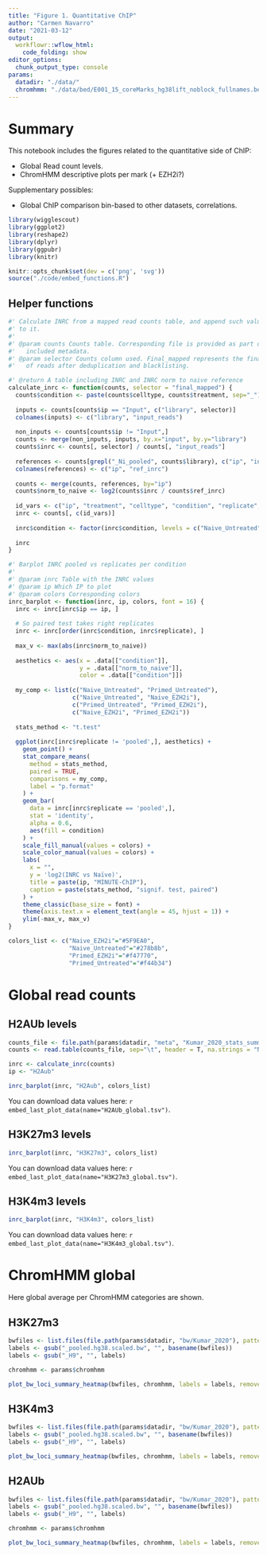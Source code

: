 ```yaml
---
title: "Figure 1. Quantitative ChIP"
author: "Carmen Navarro"
date: "2021-03-12"
output:
  workflowr::wflow_html:
    code_folding: show
editor_options:
  chunk_output_type: console
params:
  datadir: "./data/"
  chromhmm: "./data/bed/E001_15_coreMarks_hg38lift_noblock_fullnames.bed"
---
```


# Summary

This notebook includes the figures related to the quantitative side of ChIP:

- Global Read count levels.
- ChromHMM descriptive plots per mark (+ EZH2i?)


Supplementary possibles:

- Global ChIP comparison bin-based to other datasets, correlations.

```r
library(wigglescout)
library(ggplot2)
library(reshape2)
library(dplyr)
library(ggpubr)
library(knitr)

knitr::opts_chunk$set(dev = c('png', 'svg'))
source("./code/embed_functions.R")
```

## Helper functions

```r
#' Calculate INRC from a mapped read counts table, and append such values
#' to it.
#'
#' @param counts Counts table. Corresponding file is provided as part of the 
#'   included metadata.
#' @param selector Counts column used. Final_mapped represents the final number
#'   of reads after deduplication and blacklisting.

#' @return A table including INRC and INRC norm to naive reference
calculate_inrc <- function(counts, selector = "final_mapped") {
  counts$condition <- paste(counts$celltype, counts$treatment, sep="_")
  
  inputs <- counts[counts$ip == "Input", c("library", selector)]
  colnames(inputs) <- c("library", "input_reads")
  
  non_inputs <- counts[counts$ip != "Input",]
  counts <- merge(non_inputs, inputs, by.x="input", by.y="library")
  counts$inrc <- counts[, selector] / counts[, "input_reads"]
  
  references <- counts[grepl("_Ni_pooled", counts$library), c("ip", "inrc")]
  colnames(references) <- c("ip", "ref_inrc")
  
  counts <- merge(counts, references, by="ip")
  counts$norm_to_naive <- log2(counts$inrc / counts$ref_inrc)
  
  id_vars <- c("ip", "treatment", "celltype", "condition", "replicate", "norm_to_naive")
  inrc <- counts[, c(id_vars)]
  
  inrc$condition <- factor(inrc$condition, levels = c("Naive_Untreated", "Primed_Untreated", "Naive_EZH2i", "Primed_EZH2i"))
  
  inrc
}

#' Barplot INRC pooled vs replicates per condition
#'
#' @param inrc Table with the INRC values
#' @param ip Which IP to plot
#' @param colors Corresponding colors
inrc_barplot <- function(inrc, ip, colors, font = 16) {
  inrc <- inrc[inrc$ip == ip, ]
  
  # So paired test takes right replicates
  inrc <- inrc[order(inrc$condition, inrc$replicate), ]
  
  max_v <- max(abs(inrc$norm_to_naive))
  
  aesthetics <- aes(x = .data[["condition"]],
                    y = .data[["norm_to_naive"]],
                    color = .data[["condition"]])
  
  my_comp <- list(c("Naive_Untreated", "Primed_Untreated"),
                  c("Naive_Untreated", "Naive_EZH2i"),
                  c("Primed_Untreated", "Primed_EZH2i"),
                  c("Naive_EZH2i", "Primed_EZH2i"))
  
  stats_method <- "t.test"
  
  ggplot(inrc[inrc$replicate != 'pooled',], aesthetics) +
    geom_point() +
    stat_compare_means(
      method = stats_method,
      paired = TRUE,
      comparisons = my_comp,
      label = "p.format"
    ) +
    geom_bar(
      data = inrc[inrc$replicate == 'pooled',],
      stat = 'identity',
      alpha = 0.6,
      aes(fill = condition)
    ) +
    scale_fill_manual(values = colors) +
    scale_color_manual(values = colors) +
    labs(
      x = "",
      y = 'log2(INRC vs Naïve)',
      title = paste(ip, "MINUTE-ChIP"),
      caption = paste(stats_method, "signif. test, paired")
    ) +
    theme_classic(base_size = font) +
    theme(axis.text.x = element_text(angle = 45, hjust = 1)) +
    ylim(-max_v, max_v)
}

colors_list <- c("Naive_EZH2i"="#5F9EA0",
                 "Naive_Untreated"="#278b8b",
                 "Primed_EZH2i"="#f47770",
                 "Primed_Untreated"="#f44b34")

```

# Global read counts

## H2AUb levels

```r
counts_file <- file.path(params$datadir, "meta", "Kumar_2020_stats_summary.csv")
counts <- read.table(counts_file, sep="\t", header = T, na.strings = "NA", stringsAsFactors = F)

inrc <- calculate_inrc(counts) 
ip <- "H2Aub"

inrc_barplot(inrc, "H2Aub", colors_list)
```

You can download data values here: `r embed_last_plot_data(name="H2AUb_global.tsv")`.

## H3K27m3 levels

```r
inrc_barplot(inrc, "H3K27m3", colors_list)
```

You can download data values here: `r embed_last_plot_data(name="H3K27m3_global.tsv")`.

## H3K4m3 levels

```r
inrc_barplot(inrc, "H3K4m3", colors_list)
```

You can download data values here: `r embed_last_plot_data(name="H3K4m3_global.tsv")`.

# ChromHMM global

Here global average per ChromHMM categories are shown.

## H3K27m3

```r
bwfiles <- list.files(file.path(params$datadir, "bw/Kumar_2020"), pattern = "H3K27m3.*pooled.*hg38.scaled", full.names = T)
labels <- gsub("_pooled.hg38.scaled.bw", "", basename(bwfiles))
labels <- gsub("_H9", "", labels)

chromhmm <- params$chromhmm

plot_bw_loci_summary_heatmap(bwfiles, chromhmm, labels = labels, remove_top=0.001)
```

## H3K4m3

```r
bwfiles <- list.files(file.path(params$datadir, "bw/Kumar_2020"), pattern = "H3K4m3.*pooled.*hg38.scaled", full.names = T)
labels <- gsub("_pooled.hg38.scaled.bw", "", basename(bwfiles))
labels <- gsub("_H9", "", labels)

plot_bw_loci_summary_heatmap(bwfiles, chromhmm, labels = labels, remove_top=0.001)
```


## H2AUb

```r
bwfiles <- list.files(file.path(params$datadir, "bw/Kumar_2020"), pattern = "H2Aub.*pooled.*hg38.scaled", full.names = T)
labels <- gsub("_pooled.hg38.scaled.bw", "", basename(bwfiles))
labels <- gsub("_H9", "", labels)

chromhmm <- params$chromhmm

plot_bw_loci_summary_heatmap(bwfiles, chromhmm, labels = labels, remove_top=0.001)
```

